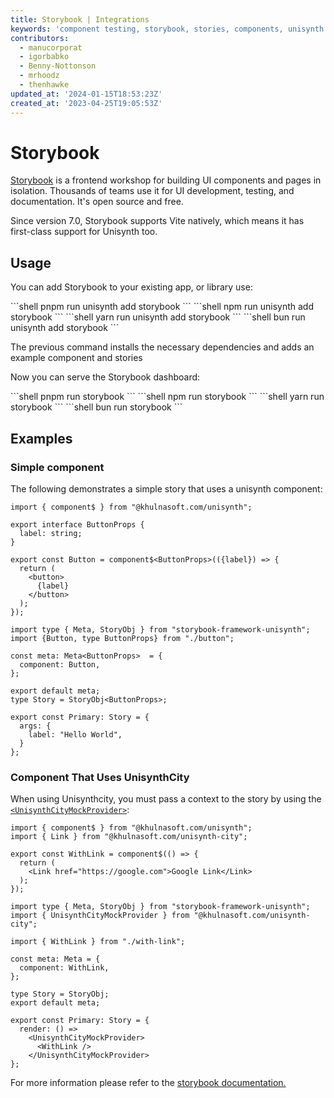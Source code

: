 ```yaml
---
title: Storybook | Integrations
keywords: 'component testing, storybook, stories, components, unisynth'
contributors:
  - manucorporat
  - igorbabko
  - Benny-Nottonson
  - mrhoodz
  - thenhawke
updated_at: '2024-01-15T18:53:23Z'
created_at: '2023-04-25T19:05:53Z'
---
```



# Storybook

[Storybook](https://storybook.js.org/) is a frontend workshop for building UI components and pages in isolation. Thousands of teams use it for UI development, testing, and documentation. It's open source and free.

Since version 7.0, Storybook supports Vite natively, which means it has first-class support for Unisynth too.

## Usage

You can add Storybook to your existing app, or library use:


<PackageManagerTabs>
<span q:slot="pnpm">
```shell
pnpm run unisynth add storybook
```
</span>
<span q:slot="npm">
```shell
npm run unisynth add storybook
```
</span>
<span q:slot="yarn">
```shell
yarn run unisynth add storybook
```
</span>
<span q:slot="bun">
```shell
bun run unisynth add storybook
```
</span>
</PackageManagerTabs>

The previous command installs the necessary dependencies and adds an example component and stories

Now you can serve the Storybook dashboard:


<PackageManagerTabs>
<span q:slot="pnpm">
```shell
pnpm run storybook
```
</span>
<span q:slot="npm">
```shell
npm run storybook
```
</span>
<span q:slot="yarn">
```shell
yarn run storybook
```
</span>
<span q:slot="bun">
```shell
bun run storybook
```
</span>
</PackageManagerTabs>

## Examples

### Simple component

The following demonstrates a simple story that uses a unisynth component:

```tsx title="src/components/button.tsx"
import { component$ } from "@khulnasoft.com/unisynth";

export interface ButtonProps {
  label: string;
}

export const Button = component$<ButtonProps>(({label}) => {
  return (
    <button>
      {label}
    </button>
  );
});
```

```tsx title="src/components/button.stories.tsx"
import type { Meta, StoryObj } from "storybook-framework-unisynth";
import {Button, type ButtonProps} from "./button";

const meta: Meta<ButtonProps>  = {
  component: Button,
};

export default meta;
type Story = StoryObj<ButtonProps>; 

export const Primary: Story = {
  args: {
    label: "Hello World", 
  }
};
```

### Component That Uses UnisynthCity

When using Unisynthcity, you must pass a context to the story by using the [`<UnisynthCityMockProvider>`](https://unisynth.dev/docs/api/#unisynthcitymockprovider):

```tsx title="src/components/with-link.tsx"
import { component$ } from "@khulnasoft.com/unisynth";
import { Link } from "@khulnasoft.com/unisynth-city";

export const WithLink = component$(() => {
  return (
    <Link href="https://google.com">Google Link</Link>
  );
});
```

```tsx title="src/components/with-link.stories.tsx"
import type { Meta, StoryObj } from "storybook-framework-unisynth";
import { UnisynthCityMockProvider } from "@khulnasoft.com/unisynth-city";

import { WithLink } from "./with-link";

const meta: Meta = {
  component: WithLink,
};

type Story = StoryObj;
export default meta;

export const Primary: Story = {
  render: () =>
    <UnisynthCityMockProvider>
      <WithLink />
    </UnisynthCityMockProvider>
};
```

For more information please refer to the [storybook documentation.](https://storybook.js.org/docs)
